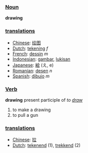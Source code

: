 === [[Noun]] ===

'''drawing'''

=== [[translation]]s ===
*[[Chinese]]: [[绘图]]
*[[Dutch]]: [[tekening]] ''f''
*[[French]]: [[dessin]] ''m''
*[[Indonesian]]: [[gambar]], [[lukis|lukisan]]
*[[Japanese]]: [[絵]] (え, e)
*[[Romanian]]: [[desen]] ''n''
*[[Spanish]]: [[dibujo]] ''m''

=== [[Verb]] ===
'''drawing''' present participle of ''to [[draw]]''

# to make a drawing
# to pull a gun

=== [[translation]]s ===
*[[Chinese]]: [[拉]]
*[[Dutch]]: [[tekenend]] (1), [[trekkend]] (2)